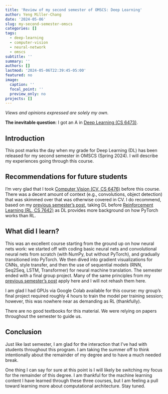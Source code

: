 ```yaml
---
title: 'Review of my second semester of OMSCS: Deep Learning'
author: Yeng Miller-Chang
date: '2024-05-06'
slug: my-second-semester-omscs
categories: []
tags:
  - deep-learning
  - computer-vision
  - neural-network
  - omscs
subtitle: ''
summary: ''
authors: []
lastmod: '2024-05-06T22:39:45-05:00'
featured: no
image:
  caption: ''
  focal_point: ''
  preview_only: no
projects: []
---
```

*Views and opinions expressed are solely my own.*

**The inevitable question**: I got an A in [Deep Learning (CS 6473)](https://omscs.gatech.edu/cs-7643-deep-learning). 

## Introduction 

This post marks the day when my grade for Deep Learning (DL) has been released for my second semester in OMSCS (Spring 2024). I will describe my experiences going through this course.

## Recommendations for future students

I'm very glad that I took [Computer Vision (CV, CS 6476)](https://omscs.gatech.edu/cs-6476-computer-vision) before this course. There was a decent amount of context (e.g., convolutions, object detection) that was skimmed over that was otherwise covered in CV. I do recommend, based on my [previous semester's post](/post/my-first-semester-omscs/), taking DL before [Reinforcement Learning (RL, CS 7642)](https://omscs.gatech.edu/cs-7642-reinforcement-learning) as DL provides more background on how PyTorch works than RL.

## What did I learn?

This was an excellent course starting from the ground up on how neural nets work: we started off with coding basic neural nets and convolutional neural nets from scratch (with NumPy, but without PyTorch), and gradually transitioned into PyTorch. We then dived into gradient visualizations for CNNs, style transfer, and then the use of sequential models (RNN, Seq2Seq, LSTM, Transformer) for neural machine translation. The semester ended with a final group project. Many of the same principles from my [previous semester's post](/post/my-first-semester-omscs/) apply here and I will not rehash them here. 

I am glad I had GPUs via Google Colab available for this course: my group's final project required roughly 4 hours to train the model per training session; however, this was nowhere near as demanding as RL (thankfully).

There are no good textbooks for this material. We were relying on papers throughout the semester to guide us. 

## Conclusion

Just like last semester, I am glad for the interaction that I've had with students throughout this program. I am taking the summer off to think intentionally about the remainder of my degree and to have a much needed break.

One thing I can say for sure at this point is I will likely be switching my focus for the remainder of this degree. I am thankful for the machine learning content I have learned through these three courses, but I am feeling a pull toward learning more about computational architecture. Stay tuned.